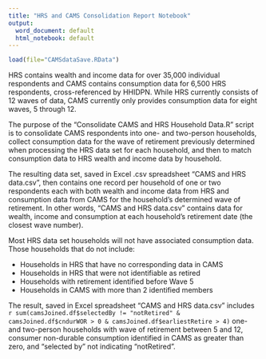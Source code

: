 ```yaml
---
title: "HRS and CAMS Consolidation Report Notebook"
output:
  word_document: default
  html_notebook: default
---
```



```r
load(file="CAMSdataSave.RData")

```


HRS contains wealth and income data for over 35,000 individual respondents and CAMS contains consumption data for 6,500 HRS respondents, cross-referenced by HHIDPN. While HRS currently consists of 12 waves of data, CAMS currently only provides consumption data for eight waves, 5 through 12.

The purpose of the “Consolidate CAMS and HRS Household Data.R” script is to consolidate CAMS respondents into one- and two-person households, collect consumption data for the wave of retirement previously determined when processing the HRS data set for each household, and then to match consumption data to HRS wealth and income data by household.

The resulting data set, saved in Excel .csv spreadsheet “CAMS and HRS data.csv”, then contains one record per household of one or two respondents each with both wealth and income data from HRS and consumption data from CAMS for the household’s determined wave of retirement. In other words, “CAMS and HRS data.csv” contains data for wealth, income and consumption at each household’s retirement date (the closest wave number).

Most HRS data set households will not have associated consumption data. Those households that do not include:

-	Households in HRS that have no corresponding data in CAMS
-	Households in HRS that were not identifiable as retired
-	Households with retirement identified before Wave 5
-	Households in CAMS with more than 2 identified members

The result, saved in Excel spreadsheet “CAMS and HRS data.csv” includes `r sum(camsJoined.df$selectedBy != "notRetired" & camsJoined.df$cndurWOR > 0 & camsJoined.df$earliestRetire > 4)` one- and two-person households with wave of retirement between 5 and 12, consumer non-durable consumption identified in CAMS as greater than zero, and “selected by” not indicating “notRetired”.


